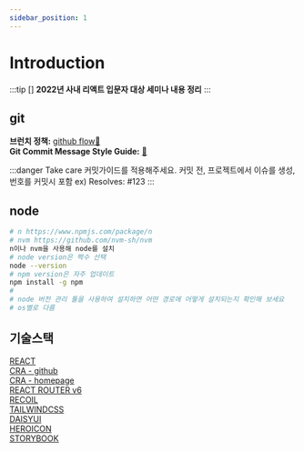 ```yaml
---
sidebar_position: 1
---
```


# Introduction

:::tip []
**2022년 사내 리액트 입문자 대상 세미나 내용 정리**
:::

## git

**브런치 정책:** [github flow🔗](https://docs.github.com/en/get-started/quickstart/github-flow)  
**Git Commit Message Style Guide:** [🔗](https://udacity.github.io/git-styleguide/)

:::danger Take care
커밋가이드를 적용해주세요. 커밋 전, 프로젝트에서 이슈를 생성, 번호를 커밋시 포함 ex) Resolves: #123
:::

## node

```bash title="install node"
# n https://www.npmjs.com/package/n
# nvm https://github.com/nvm-sh/nvm
n이나 nvm을 사용해 node를 설치
# node version은 짝수 선택
node --version
# npm version은 자주 업데이트
npm install -g npm
#
# node 버전 관리 툴을 사용하여 설치하면 어떤 경로에 어떻게 설치되는지 확인해 보세요
# os별로 다름

```

## 기술스택

[REACT](https://reactjs.org/)  
[CRA - github](https://github.com/facebook/create-react-app)  
[CRA - homepage](https://create-react-app.dev)  
[REACT ROUTER v6](https://reactrouter.com)  
[RECOIL](https://recoiljs.org)  
[TAILWINDCSS](https://tailwindcss.com/)  
[DAISYUI](https://daisyui.com/)  
[HEROICON](https://heroicons.com/)  
[STORYBOOK](https://storybook.js.org/)
